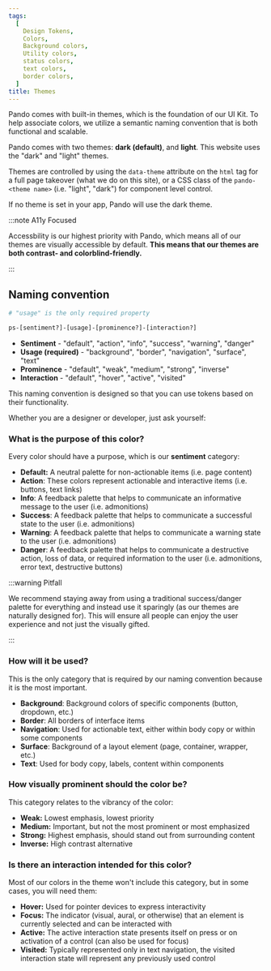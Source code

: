 ```yaml
---
tags:
  [
    Design Tokens,
    Colors,
    Background colors,
    Utility colors,
    status colors,
    text colors,
    border colors,
  ]
title: Themes
---
```


Pando comes with built-in themes, which is the foundation of our UI Kit. To help associate colors, we utilize a semantic naming convention that is both functional and scalable.

Pando comes with two themes: **dark (default)**, and **light**. This website uses the "dark" and "light" themes.

Themes are controlled by using the `data-theme` attribute on the `html` tag for a full page takeover (what we do on this site), or a CSS class of the `pando-<theme name>` (i.e. "light", "dark") for component level control.

If no theme is set in your app, Pando will use the dark theme.

:::note A11y Focused

Accessbility is our highest priority with Pando, which means all of our themes are visually accessible by default. **This means that our themes are both contrast- and colorblind-friendly.**

:::

## Naming convention

```bash
# "usage" is the only required property

ps-[sentiment?]-[usage]-[prominence?]-[interaction?]
```

- **Sentiment** - "default", "action", "info", "success", "warning", "danger"
- **Usage (required)** - "background", "border", "navigation", "surface", "text"
- **Prominence** - "default", "weak", "medium", "strong", "inverse"
- **Interaction** - "default", "hover", "active", "visited"

This naming convention is designed so that you can use tokens based on their functionality.

Whether you are a designer or developer, just ask yourself:

### What is the purpose of this color?

Every color should have a purpose, which is our **sentiment** category:

- **Default:** A neutral palette for non-actionable items (i.e. page content)
- **Action**: These colors represent actionable and interactive items (i.e. buttons, text links)
- **Info**: A feedback palette that helps to communicate an informative message to the user (i.e. admonitions)
- **Success**: A feedback palette that helps to communicate a successful state to the user (i.e. admonitions)
- **Warning**: A feedback palette that helps to communicate a warning state to the user (i.e. admonitions)
- **Danger**: A feedback palette that helps to communicate a destructive action, loss of data, or required information to the user (i.e. admonitions, error text, destructive buttons)

:::warning Pitfall

We recommend staying away from using a traditional success/danger palette for everything and instead use it sparingly (as our themes are naturally designed for). This will ensure all people can enjoy the user experience and not just the visually gifted.

:::

### How will it be used?

This is the only category that is required by our naming convention because it is the most important.

- **Background**: Background colors of specific components (button, dropdown, etc.)
- **Border**: All borders of interface items
- **Navigation**: Used for actionable text, either within body copy or within some components
- **Surface**: Background of a layout element (page, container, wrapper, etc.)
- **Text**: Used for body copy, labels, content within components

### How visually prominent should the color be?

This category relates to the vibrancy of the color:

- **Weak:** Lowest emphasis, lowest priority
- **Medium:** Important, but not the most prominent or most emphasized
- **Strong:** Highest emphasis, should stand out from surrounding content
- **Inverse:** High contrast alternative

### Is there an interaction intended for this color?

Most of our colors in the theme won't include this category, but in some cases, you will need them:

- **Hover:** Used for pointer devices to express interactivity
- **Focus:** The indicator (visual, aural, or otherwise) that an element is currently selected and can be interacted with
- **Active:** The active interaction state presents itself on press or on activation of a control (can also be used for focus)
- **Visited:** Typically represented only in text navigation, the visited interaction state will represent any previously used control

